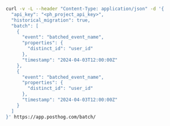 ```bash
curl -v -L --header "Content-Type: application/json" -d '{
  "api_key": "<ph_project_api_key>",
  "historical_migration": true,
  "batch": [
    {
      "event": "batched_event_name",
      "properties": {
        "distinct_id": "user_id"
      },
      "timestamp": "2024-04-03T12:00:00Z"
    },
    {
      "event": "batched_event_name",
      "properties": {
        "distinct_id": "user_id"
      },
      "timestamp": "2024-04-03T12:00:00Z"
    }
  ]
}' https://app.posthog.com/batch/
```